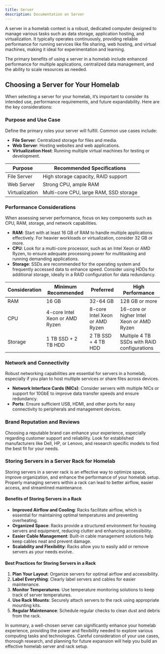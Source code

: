 ```yaml
---
title: Server
description: Documentation on Server
---
```


A server in a homelab context is a robust, dedicated computer designed to manage various tasks such as data storage, application hosting, and virtualization. It typically operates continuously, providing reliable performance for running services like file sharing, web hosting, and virtual machines, making it ideal for experimentation and learning.

The primary benefits of using a server in a homelab include enhanced performance for multiple applications, centralized data management, and the ability to scale resources as needed.

## Choosing a Server for Your Homelab

When selecting a server for your homelab, it’s important to consider its intended use, performance requirements, and future expandability. Here are the key considerations:

### Purpose and Use Case

Define the primary roles your server will fulfill. Common use cases include:

- **File Server**: Centralized storage for files and media.
- **Web Server**: Hosting websites and web applications.
- **Virtualization Host**: Running multiple virtual machines for testing or development.

| Purpose        | Recommended Specifications             |
|----------------|----------------------------------------|
| File Server    | High storage capacity, RAID support    |
| Web Server     | Strong CPU, ample RAM                  |
| Virtualization | Multi-core CPU, large RAM, SSD storage |

### Performance Considerations

When assessing server performance, focus on key components such as CPU, RAM, storage, and network capabilities.

- **RAM**: Start with at least 16 GB of RAM to handle multiple applications effectively. For heavier workloads or virtualization, consider 32 GB or more.
- **CPU**: Look for a multi-core processor, such as an Intel Xeon or AMD Ryzen, to ensure adequate processing power for multitasking and running demanding applications.
- **Storage**: SSDs are recommended for the operating system and frequently accessed data to enhance speed. Consider using HDDs for additional storage, ideally in a RAID configuration for data redundancy.

| Consideration | Minimum Recommended            | Preferred                      | High Performance                            |
|---------------|--------------------------------|--------------------------------|---------------------------------------------|
| RAM           | 16 GB                          | 32-64 GB                       | 128 GB or more                              |
| CPU           | 4-core Intel Xeon or AMD Ryzen | 8-core Intel Xeon or AMD Ryzen | 16-core or higher Intel Xeon or AMD Ryzen   |
| Storage       | 1 TB SSD + 2 TB HDD            | 2 TB SSD + 4 TB HDD            | Multiple 4 TB SSDs with RAID configurations |

### Network and Connectivity

Robust networking capabilities are essential for servers in a homelab, especially if you plan to host multiple services or share files across devices.

- **Network Interface Cards (NICs)**: Consider servers with multiple NICs or support for 10GbE to improve data transfer speeds and ensure redundancy.
- **Ports**: Ensure sufficient USB, HDMI, and other ports for easy connectivity to peripherals and management devices.

### Brand Reputation and Reviews

Choosing a reputable brand can enhance your experience, especially regarding customer support and reliability. Look for established manufacturers like Dell, HP, or Lenovo, and research specific models to find the best fit for your needs.

### Storing Servers in a Server Rack for Homelab

Storing servers in a server rack is an effective way to optimize space, improve organization, and enhance the performance of your homelab setup. Properly managing servers within a rack can lead to better airflow, easier access, and streamlined maintenance.

#### Benefits of Storing Servers in a Rack

- **Improved Airflow and Cooling**: Racks facilitate airflow, which is essential for maintaining optimal temperatures and preventing overheating.
- **Organized Space**: Racks provide a structured environment for housing servers and equipment, reducing clutter and enhancing accessibility.
- **Easier Cable Management**: Built-in cable management solutions help keep cables neat and prevent damage.
- **Scalability and Flexibility**: Racks allow you to easily add or remove servers as your needs evolve.

#### Best Practices for Storing Servers in a Rack

1. **Plan Your Layout**: Organize servers for optimal airflow and accessibility.
2. **Label Everything**: Clearly label servers and cables for easier maintenance.
3. **Monitor Temperatures**: Use temperature monitoring solutions to keep track of server temperatures.
4. **Use Rack Mounts**: Securely attach servers to the rack using appropriate mounting kits.
5. **Regular Maintenance**: Schedule regular checks to clean dust and debris from the rack.


In summary, a well-chosen server can significantly enhance your homelab experience, providing the power and flexibility needed to explore various computing tasks and technologies. Careful consideration of your use cases, thorough research, and planning for future expansion will help you build an effective homelab server and rack setup.
